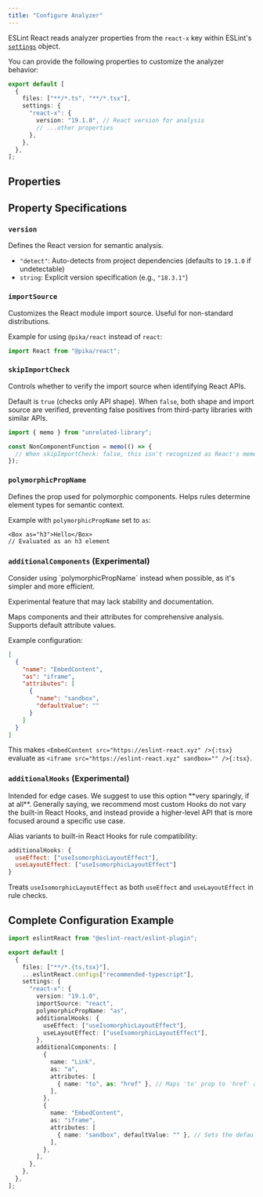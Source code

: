 ```yaml
---
title: "Configure Analyzer"
---
```



ESLint React reads analyzer properties from the `react-x` key within ESLint's [`settings`](https://eslint.org/docs/latest/use/configure/configuration-files#configuring-shared-settings) object.

You can provide the following properties to customize the analyzer behavior:

```ts title="eslint.config.js"
export default [
  {
    files: ["**/*.ts", "**/*.tsx"],
    settings: {
      "react-x": {
        version: "19.1.0", // React version for analysis
        // ...other properties
      },
    },
  },
];
```

## Properties

<AnalyzerPropertyTypeTable />

## Property Specifications

### `version`

Defines the React version for semantic analysis.

- `"detect"`: Auto-detects from project dependencies (defaults to `19.1.0` if undetectable)
- `string`: Explicit version specification (e.g., `"18.3.1"`)

### `importSource`

Customizes the React module import source. Useful for non-standard distributions.

Example for using `@pika/react` instead of `react`:

```ts
import React from "@pika/react";
```

### `skipImportCheck`

Controls whether to verify the import source when identifying React APIs.

Default is `true` (checks only API shape). When `false`, both shape and import source are verified, preventing false positives from third-party libraries with similar APIs.

```ts
import { memo } from "unrelated-library";

const NonComponentFunction = memo(() => {
  // When skipImportCheck: false, this isn't recognized as React's memo
});
```

### `polymorphicPropName`

Defines the prop used for polymorphic components. Helps rules determine element types for semantic context.

Example with `polymorphicPropName` set to `as`:

```tsx
<Box as="h3">Hello</Box>
// Evaluated as an h3 element
```

### `additionalComponents` (Experimental)

<Callout type="info">
  Consider using `polymorphicPropName` instead when possible, as it's simpler and more efficient.
</Callout>

<Callout type="warn">Experimental feature that may lack stability and documentation.</Callout>

Maps components and their attributes for comprehensive analysis. Supports default attribute values.

Example configuration:

```json
[
  {
    "name": "EmbedContent",
    "as": "iframe",
    "attributes": [
      {
        "name": "sandbox",
        "defaultValue": ""
      }
    ]
  }
]
```

This makes `<EmbedContent src="https://eslint-react.xyz" />{:tsx}` evaluate as `<iframe src="https://eslint-react.xyz" sandbox="" />{:tsx}`.

### `additionalHooks` (Experimental)

<Callout type="warn">
  Intended for edge cases. We suggest to use this option **very sparingly, if at all**. Generally saying, we recommend
  most custom Hooks do not vary the built-in React Hooks, and instead provide a higher-level API that is more focused
  around a specific use case.
</Callout>

Alias variants to built-in React Hooks for rule compatibility:

```js
additionalHooks: {
  useEffect: ["useIsomorphicLayoutEffect"],
  useLayoutEffect: ["useIsomorphicLayoutEffect"]
}
```

Treats `useIsomorphicLayoutEffect` as both `useEffect` and `useLayoutEffect` in rule checks.

## Complete Configuration Example

```ts title="eslint.config.js"
import eslintReact from "@eslint-react/eslint-plugin";

export default [
  {
    files: ["**/*.{ts,tsx}"],
    ...eslintReact.configs["recommended-typescript"],
    settings: {
      "react-x": {
        version: "19.1.0",
        importSource: "react",
        polymorphicPropName: "as",
        additionalHooks: {
          useEffect: ["useIsomorphicLayoutEffect"],
          useLayoutEffect: ["useIsomorphicLayoutEffect"],
        },
        additionalComponents: [
          {
            name: "Link",
            as: "a",
            attributes: [
              { name: "to", as: "href" }, // Maps 'to' prop to 'href' attribute
            ],
          },
          {
            name: "EmbedContent",
            as: "iframe",
            attributes: [
              { name: "sandbox", defaultValue: "" }, // Sets the default value for 'sandbox' attribute
            ],
          },
        ],
      },
    },
  },
];
```
